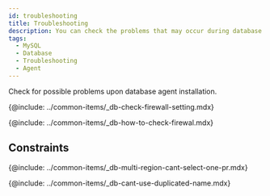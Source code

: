 ```yaml
---
id: troubleshooting
title: Troubleshooting
description: You can check the problems that may occur during database agent installation.
tags:
  - MySQL
  - Database
  - Troubleshooting
  - Agent
---
```



<Note product='MySQL' link='../mysql-v1/troubleshooting' />

Check for possible problems upon database agent installation.

{@include: ../common-items/_db-check-firewall-setting.mdx}

{@include: ../common-items/_db-how-to-check-firewal.mdx}

## Constraints

{@include: ../common-items/_db-multi-region-cant-select-one-pr.mdx}

{@include: ../common-items/_db-cant-use-duplicated-name.mdx}

